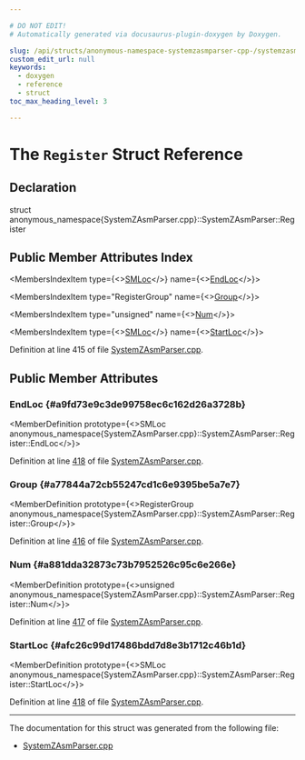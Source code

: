 ```yaml
---

# DO NOT EDIT!
# Automatically generated via docusaurus-plugin-doxygen by Doxygen.

slug: /api/structs/anonymous-namespace-systemzasmparser-cpp-/systemzasmparser/register
custom_edit_url: null
keywords:
  - doxygen
  - reference
  - struct
toc_max_heading_level: 3

---
```





# The `Register` Struct Reference

<DoxygenPage pluginConfig={pluginConfig}>



## Declaration

<CodeBlock>struct anonymous_namespace{SystemZAsmParser.cpp}::SystemZAsmParser::Register</CodeBlock>

## Public Member Attributes Index

<MembersIndex>

<MembersIndexItem
  type={<><a href="/docs/api/classes/llvm/smloc">SMLoc</a></>}
  name={<><a href="#a9fd73e9c3de99758ec6c162d26a3728b">EndLoc</a></>}>
</MembersIndexItem>

<MembersIndexItem
  type="RegisterGroup"
  name={<><a href="#a77844a72cb55247cd1c6e9395be5a7e7">Group</a></>}>
</MembersIndexItem>

<MembersIndexItem
  type="unsigned"
  name={<><a href="#a881dda32873c73b7952526c95c6e266e">Num</a></>}>
</MembersIndexItem>

<MembersIndexItem
  type={<><a href="/docs/api/classes/llvm/smloc">SMLoc</a></>}
  name={<><a href="#afc26c99d17486bdd7d8e3b1712c46b1d">StartLoc</a></>}>
</MembersIndexItem>

</MembersIndex>


Definition at line 415 of file <a href="/docs/api/files/lib/lib/target/lib/target/systemz/lib/target/systemz/asmparser/systemzasmparser-cpp">SystemZAsmParser.cpp</a>.

<SectionDefinition>

## Public Member Attributes

### EndLoc {#a9fd73e9c3de99758ec6c162d26a3728b}

<MemberDefinition
  prototype={<>SMLoc anonymous&#95;namespace&#123;SystemZAsmParser.cpp&#125;::SystemZAsmParser::Register::EndLoc</>}>

Definition at line <a href="/docs/api/files/lib/lib/target/lib/target/systemz/lib/target/systemz/asmparser/systemzasmparser-cpp/#l00418">418</a> of file <a href="/docs/api/files/lib/lib/target/lib/target/systemz/lib/target/systemz/asmparser/systemzasmparser-cpp">SystemZAsmParser.cpp</a>.
</MemberDefinition>

### Group {#a77844a72cb55247cd1c6e9395be5a7e7}

<MemberDefinition
  prototype={<>RegisterGroup anonymous&#95;namespace&#123;SystemZAsmParser.cpp&#125;::SystemZAsmParser::Register::Group</>}>

Definition at line <a href="/docs/api/files/lib/lib/target/lib/target/systemz/lib/target/systemz/asmparser/systemzasmparser-cpp/#l00416">416</a> of file <a href="/docs/api/files/lib/lib/target/lib/target/systemz/lib/target/systemz/asmparser/systemzasmparser-cpp">SystemZAsmParser.cpp</a>.
</MemberDefinition>

### Num {#a881dda32873c73b7952526c95c6e266e}

<MemberDefinition
  prototype={<>unsigned anonymous&#95;namespace&#123;SystemZAsmParser.cpp&#125;::SystemZAsmParser::Register::Num</>}>

Definition at line <a href="/docs/api/files/lib/lib/target/lib/target/systemz/lib/target/systemz/asmparser/systemzasmparser-cpp/#l00417">417</a> of file <a href="/docs/api/files/lib/lib/target/lib/target/systemz/lib/target/systemz/asmparser/systemzasmparser-cpp">SystemZAsmParser.cpp</a>.
</MemberDefinition>

### StartLoc {#afc26c99d17486bdd7d8e3b1712c46b1d}

<MemberDefinition
  prototype={<>SMLoc anonymous&#95;namespace&#123;SystemZAsmParser.cpp&#125;::SystemZAsmParser::Register::StartLoc</>}>

Definition at line <a href="/docs/api/files/lib/lib/target/lib/target/systemz/lib/target/systemz/asmparser/systemzasmparser-cpp/#l00418">418</a> of file <a href="/docs/api/files/lib/lib/target/lib/target/systemz/lib/target/systemz/asmparser/systemzasmparser-cpp">SystemZAsmParser.cpp</a>.
</MemberDefinition>

</SectionDefinition>

<hr/>

The documentation for this struct was generated from the following file:

<ul>
<li><a href="/docs/api/files/lib/lib/target/lib/target/systemz/lib/target/systemz/asmparser/systemzasmparser-cpp">SystemZAsmParser.cpp</a></li>
</ul>

</DoxygenPage>
